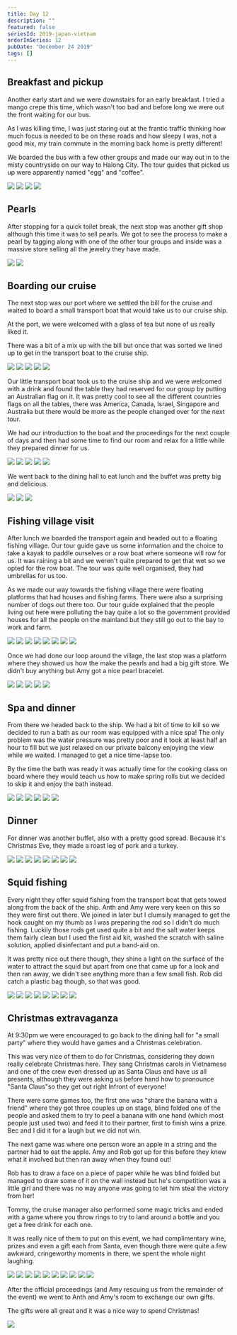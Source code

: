 ```yaml
---
title: Day 12
description: ""
featured: false
seriesId: 2019-japan-vietnam
orderInSeries: 12
pubDate: "December 24 2019"
tags: []
---
```



## Breakfast and pickup

Another early start and we were downstairs for an early breakfast. I tried a mango crepe this time, which wasn't too bad and before long we were out the front waiting for our bus.

As I was killing time, I was just staring out at the frantic traffic thinking how much focus is needed to be on these roads and how sleepy I was, not a good mix, my train commute in the morning back home is pretty different!

We boarded the bus with a few other groups and made our way out in to the misty countryside on our way to Halong City.
The tour guides that picked us up were apparently named "egg" and "coffee".

<Grid columns={2}>
  <Img
    src="/src/content/travel/2019-taiwan-vietnam/assets/ebc523b317754a36a44d39ac25686007.jpg"
    aspectRatio={1}
  />
  <Img
    src="/src/content/travel/2019-taiwan-vietnam/assets/786c9f836aae477aac6174e9f0dc7301.jpg"
    aspectRatio={1}
  />
  <Img
    src="/src/content/travel/2019-taiwan-vietnam/assets/fd6f8f25e99b4919ae14bad666ceb199.jpg"
    aspectRatio={1}
  />
  <Img
    src="/src/content/travel/2019-taiwan-vietnam/assets/55fc20ec77b141b589633b4179534a49.jpg"
    aspectRatio={1}
  />
</Grid>

## Pearls

After stopping for a quick toilet break, the next stop was another gift shop although this time it was to sell pearls. We got to see the process to make a pearl by tagging along with one of the other tour groups and inside was a massive store selling all the jewelry they have made.

<Grid columns={2}>
  <Img
    src="/src/content/travel/2019-taiwan-vietnam/assets/6fc807b6b5e447dba5eae25fa5dca4d2.jpg"
    aspectRatio={1}
  />
  <Img
    src="/src/content/travel/2019-taiwan-vietnam/assets/4c295e3e1e844905a853857bc8a28f49.jpg"
    aspectRatio={1}
  />
</Grid>

## Boarding our cruise

The next stop was our port where we settled the bill for the cruise and waited to board a small transport boat that would take us to our cruise ship.

At the port, we were welcomed with a glass of tea but none of us really liked it.

There was a bit of a mix up with the bill but once that was sorted we lined up to get in the transport boat to the cruise ship.

<Grid columns={6}>
  <Img
    src="/src/content/travel/2019-taiwan-vietnam/assets/db2c3d9d7daa4492ba6b5cef34ac7a38.jpg"
    aspectRatio={1}
    colSpan={2}
  />
  <Img
    src="/src/content/travel/2019-taiwan-vietnam/assets/652121eaa9b344c7859c7deb0aa5835a.jpg"
    aspectRatio={1}
    colSpan={2}
  />
  <Img
    src="/src/content/travel/2019-taiwan-vietnam/assets/e549d935660246ecb882964132c86a4a.jpg"
    aspectRatio={1}
    colSpan={2}
  />
  <Img
    src="/src/content/travel/2019-taiwan-vietnam/assets/0b11ed587dc74137ae50156cda3cb538.jpg"
    aspectRatio={1}
    colSpan={3}
  />
  <Img
    src="/src/content/travel/2019-taiwan-vietnam/assets/215ef7ca91a94dc7b96198a4f49af4e8.jpg"
    aspectRatio={1}
    colSpan={3}
  />
</Grid>

Our little transport boat took us to the cruise ship and we were welcomed with a drink and found the table they had reserved for our group by putting an Australian flag on it. It was pretty cool to see all the different countries flags on all the tables, there was America, Canada, Israel, Singapore and Australia but there would be more as the people changed over for the next tour.

We had our introduction to the boat and the proceedings for the next couple of days and then had some time to find our room and relax for a little while they prepared dinner for us.

<Grid columns={6}>
  <Img
    src="/src/content/travel/2019-taiwan-vietnam/assets/dbcac491774a4ea3befdb6afd9daa370.jpg"
    aspectRatio={1}
    colSpan={2}
  />
  <Img
    src="/src/content/travel/2019-taiwan-vietnam/assets/c6538901cd25420c9f69bc9891365d40.jpg"
    aspectRatio={1}
    colSpan={2}
  />
  <Img
    src="/src/content/travel/2019-taiwan-vietnam/assets/e5b220347f724da284f63f2587475680.jpg"
    aspectRatio={1}
    colSpan={2}
  />
  <Img
    src="/src/content/travel/2019-taiwan-vietnam/assets/cd3649fdf0404c23b9ae522b4e1b668b.jpg"
    aspectRatio={1}
    colSpan={3}
  />
  <Img
    src="/src/content/travel/2019-taiwan-vietnam/assets/a670c723f3e7468ab6b7d9c0087a6c5c.jpg"
    aspectRatio={1}
    colSpan={3}
  />
</Grid>

We went back to the dining hall to eat lunch and the buffet was pretty big and delicious.

<Grid columns={3}>
  <Img
    src="/src/content/travel/2019-taiwan-vietnam/assets/00096595dc8c44ceab7bee594db8e2ea.jpg"
    aspectRatio={1}
    colSpan={2}
    rowSpan={2}
  />
  <Img
    src="/src/content/travel/2019-taiwan-vietnam/assets/c00556daacd04d178ffed752ab7ccebd.jpg"
    aspectRatio={1}
  />
  <Img
    src="/src/content/travel/2019-taiwan-vietnam/assets/6a231639e79f498895ea8d8bed2ac897.jpg"
    aspectRatio={1}
  />
</Grid>

## Fishing village visit

After lunch we boarded the transport again and headed out to a floating fishing village. Our tour guide gave us some information and the choice to take a kayak to paddle ourselves or a row boat where someone will row for us. It was raining a bit and we weren't quite prepared to get that wet so we opted for the row boat. The tour was quite well organised, they had umbrellas for us too.

As we made our way towards the fishing village there were floating platforms that had houses and fishing farms. There were also a surprising number of dogs out there too. Our tour guide explained that the people living out here were polluting the bay quite a lot so the government provided houses for all the people on the mainland but they still go out to the bay to work and farm.

<Grid columns={12}>
  <Img
    src="/src/content/travel/2019-taiwan-vietnam/assets/56d61222f8b1482882312171b22fc981.jpg"
    aspectRatio={1}
    colSpan={3}
  />
  <Img
    src="/src/content/travel/2019-taiwan-vietnam/assets/6a14420646674d9e816bb7fcac0e70eb.jpg"
    aspectRatio={1}
    colSpan={3}
  />
  <Img
    src="/src/content/travel/2019-taiwan-vietnam/assets/bb187e1bd6484a668ea2b6afd2faf505.jpg"
    aspectRatio={1}
    colSpan={6}
    rowSpan={2}
  />
  <Img
    src="/src/content/travel/2019-taiwan-vietnam/assets/4458a330d607449ea547df45c0af46b2.jpg"
    aspectRatio={1}
    colSpan={3}
  />
  <Img
    src="/src/content/travel/2019-taiwan-vietnam/assets/d0554caae3f44a8784cdf1339e17099e.jpg"
    aspectRatio={1}
    colSpan={3}
  />
  <Img
    src="/src/content/travel/2019-taiwan-vietnam/assets/cd4127f70cf34ded9068053ea8ba248a.jpg"
    aspectRatio={1}
    colSpan={4}
  />
  <Img
    src="/src/content/travel/2019-taiwan-vietnam/assets/29c576ec9ea3447ba68e26a52bf95484.jpg"
    aspectRatio={1}
    colSpan={4}
  />
  <Img
    src="/src/content/travel/2019-taiwan-vietnam/assets/4e7ccfd50f16453cae9f6edb26f9707a.jpg"
    aspectRatio={1}
    colSpan={4}
  />
</Grid>

Once we had done our loop around the village, the last stop was a platform where they showed us how the make the pearls and had a big gift store. We didn't buy anything but Amy got a nice pearl bracelet.

<Grid columns={6}>
  <Img
    src="/src/content/travel/2019-taiwan-vietnam/assets/987e2f6fbc684e278ddb78e1ece3ee1f.jpg"
    aspectRatio={1}
    colSpan={2}
  />
  <Img
    src="/src/content/travel/2019-taiwan-vietnam/assets/dc74f372dad847c788da9a1508f422e4.jpg"
    aspectRatio={1}
    colSpan={2}
  />
  <Img
    src="/src/content/travel/2019-taiwan-vietnam/assets/4afdaeb5daf64a3d94fac5b65845120f.jpg"
    aspectRatio={1}
    colSpan={2}
  />
  <Img
    src="/src/content/travel/2019-taiwan-vietnam/assets/9f9e8b7503d7471ab5cd9ad9d328fcbd.jpg"
    aspectRatio={1}
    colSpan={3}
  />
  <Img
    src="/src/content/travel/2019-taiwan-vietnam/assets/82c47a4a2df641dcb00743bec6a71ded.jpg"
    aspectRatio={1}
    colSpan={3}
  />
</Grid>

## Spa and dinner

From there we headed back to the ship. We had a bit of time to kill so we decided to run a bath as our room was equipped with a nice spa! The only problem was the water pressure was pretty poor and it took at least half an hour to fill but we just relaxed on our private balcony enjoying the view while we waited. I managed to get a nice time-lapse too.

By the time the bath was ready it was actually time for the cooking class on board where they would teach us how to make spring rolls but we decided to skip it and enjoy the bath instead.

<Grid columns={3}>
  <Img
    src="/src/content/travel/2019-taiwan-vietnam/assets/4a5eed1c1ed643e8908636e0563c633c.jpg"
    aspectRatio={1}
    colSpan={2}
    rowSpan={2}
  />
  <Img
    src="/src/content/travel/2019-taiwan-vietnam/assets/374a85c15df24679b1c14e4cd28f325d.jpg"
    aspectRatio={1}
  />
  <Img
    src="/src/content/travel/2019-taiwan-vietnam/assets/b53609a7017646f9b7f28cb00d99ebce.jpg"
    aspectRatio={1}
  />
  <Img
    src="/src/content/travel/2019-taiwan-vietnam/assets/9f6afdb9da0e47a681527268f86f223d.jpg"
    aspectRatio={1}
  />
  <Img
    src="/src/content/travel/2019-taiwan-vietnam/assets/b290063c2f5e4384b28ea1a900128d12.jpg"
    aspectRatio={1}
  />
  <Img
    src="/src/content/travel/2019-taiwan-vietnam/assets/3af26d2d518c42759828580c6a952932.jpg"
    aspectRatio={1}
  />
</Grid>

## Dinner

For dinner was another buffet, also with a pretty good spread. Because it's Christmas Eve, they made a roast leg of pork and a turkey.

<Grid columns={12}>
  <Img
    src="/src/content/travel/2019-taiwan-vietnam/assets/1c020f0bc77544dfb09be1296d6601f6.jpg"
    aspectRatio={1}
    colSpan={3}
  />
  <Img
    src="/src/content/travel/2019-taiwan-vietnam/assets/bd83b859b7b242c6902c9b5fe20cfc9a.jpg"
    aspectRatio={1}
    colSpan={3}
  />
  <Img
    src="/src/content/travel/2019-taiwan-vietnam/assets/382ec9aaffe54b9d843a8bf9fabb0e9c.jpg"
    aspectRatio={1}
    colSpan={6}
    rowSpan={2}
  />
  <Img
    src="/src/content/travel/2019-taiwan-vietnam/assets/fbc4a344df374dff95e8653bc1774c12.jpg"
    aspectRatio={1}
    colSpan={3}
  />
  <Img
    src="/src/content/travel/2019-taiwan-vietnam/assets/01c77a2d7ec74859aea501ac22250426.jpg"
    aspectRatio={1}
    colSpan={3}
  />
  <Img
    src="/src/content/travel/2019-taiwan-vietnam/assets/6fc8a8326e89486e8843af3a2c522524.jpg"
    aspectRatio={1}
    colSpan={4}
  />
  <Img
    src="/src/content/travel/2019-taiwan-vietnam/assets/89e45f2644154f4a8428aaefb43f731a.jpg"
    aspectRatio={1}
    colSpan={4}
  />
  <Img
    src="/src/content/travel/2019-taiwan-vietnam/assets/0a9b3f25f63f435d921cc19673bc8b88.jpg"
    aspectRatio={1}
    colSpan={4}
  />
</Grid>

## Squid fishing

Every night they offer squid fishing from the transport boat that gets towed along from the back of the ship. Anth and Amy were very keen on this so they were first out there. We joined in later but I clumsily managed to get the hook caught on my thumb as I was preparing the rod so I didn't do much fishing. Luckily those rods get used quite a bit and the salt water keeps them fairly clean but I used the first aid kit, washed the scratch with saline solution, applied disinfectant and put a band-aid on.

It was pretty nice out there though, they shine a light on the surface of the water to attract the squid but apart from one that came up for a look and then ran away, we didn't see anything more than a few small fish.
Rob did catch a plastic bag though, so that was good.

<Grid columns={12}>
  <Img
    src="/src/content/travel/2019-taiwan-vietnam/assets/e7ec37e0fb7c459cbf7a57bb3d2723e6.jpg"
    aspectRatio={1}
    colSpan={3}
  />
  <Img
    src="/src/content/travel/2019-taiwan-vietnam/assets/9bc655a1b0de4f1387fe9f1751d400da.jpg"
    aspectRatio={1}
    colSpan={3}
  />
  <Img
    src="/src/content/travel/2019-taiwan-vietnam/assets/cbcb4a7a1fad431290740d79af06880b.jpg"
    aspectRatio={1}
    colSpan={6}
    rowSpan={2}
  />
  <Img
    src="/src/content/travel/2019-taiwan-vietnam/assets/c4aba111b13d431d83a7ac52dfc54d07.jpg"
    aspectRatio={1}
    colSpan={3}
  />
  <Img
    src="/src/content/travel/2019-taiwan-vietnam/assets/bb7688ccdff8471cbf6811b7a2466b07.jpg"
    aspectRatio={1}
    colSpan={3}
  />
  <Img
    src="/src/content/travel/2019-taiwan-vietnam/assets/d5152b0497444e5b8582fda013c544e8.jpg"
    aspectRatio={1}
    colSpan={4}
  />
  <Img
    src="/src/content/travel/2019-taiwan-vietnam/assets/f426bc29de7e4199901c3dabae99bd32.jpg"
    aspectRatio={1}
    colSpan={4}
  />
  <Img
    src="/src/content/travel/2019-taiwan-vietnam/assets/b1e4cd7d440e44c792c7df8984b7f736.jpg"
    aspectRatio={1}
    colSpan={4}
  />
</Grid>

## Christmas extravaganza

At 9:30pm we were encouraged to go back to the dining hall for "a small party" where they would have games and a Christmas celebration.

This was very nice of them to do for Christmas, considering they down really celebrate Christmas here. They sang Christmas carols in Vietnamese and one of the crew even dressed up as Santa Claus and have us all presents, although they were asking us before hand how to pronounce "Santa Claus"so they get out right Infront of everyone!

There were some games too, the first one was "share the banana with a friend" where they got three couples up on stage, blind folded one of the people and asked them to try to peel a banana with one hand (which most people just used two) and feed it to their partner, first to finish wins a prize. Bec and I did it for a laugh but we did not win.

The next game was where one person wore an apple in a string and the partner had to eat the apple. Amy and Rob got up for this before they knew what it involved but then ran away when they found out!

Rob has to draw a face on a piece of paper while he was blind folded but managed to draw some of it on the wall instead but he's competition was a little girl and there was no way anyone was going to let him steal the victory from her!

Tommy, the cruise manager also performed some magic tricks and ended with a game where you throw rings to try to land around a bottle and you get a free drink for each one.

It was really nice of them to put on this event, we had complimentary wine, prizes and even a gift each from Santa, even though there were quite a few awkward, cringeworthy moments in there, we spent the whole night laughing.

<Grid columns={4}>
  <Img
    src="/src/content/travel/2019-taiwan-vietnam/assets/12a2f75f66e743d9a9268bdf3b384420.jpg"
    aspectRatio={1}
    colSpan={2}
    rowSpan={2}
  />
  <Img
    src="/src/content/travel/2019-taiwan-vietnam/assets/ce831c6a1db34f47a25f50c6cb1e1b14.jpg"
    aspectRatio={1}
  />
  <Img
    src="/src/content/travel/2019-taiwan-vietnam/assets/bc95b7408c5344afbcd9e986760d16f1.jpg"
    aspectRatio={1}
  />
  <Img
    src="/src/content/travel/2019-taiwan-vietnam/assets/66a943910dc64507abd5f2fb5facaa95.jpg"
    aspectRatio={1}
  />
  <Img
    src="/src/content/travel/2019-taiwan-vietnam/assets/94962972e91e4991b09b48906d369ed4.jpg"
    aspectRatio={1}
  />
  <Img
    src="/src/content/travel/2019-taiwan-vietnam/assets/23ce12747d9b4411bfb5c6d39e80be72.jpg"
    aspectRatio={1}
  />
  <Img
    src="/src/content/travel/2019-taiwan-vietnam/assets/8ee4f5bf76fe4886a3af8befed7352a7.jpg"
    aspectRatio={1}
    colSpan={2}
    rowSpan={2}
  />
  <Img
    src="/src/content/travel/2019-taiwan-vietnam/assets/70870ba5858a463e9abc86c3ab9f3c37.jpg"
    aspectRatio={1}
  />
  <Img
    src="/src/content/travel/2019-taiwan-vietnam/assets/f86b9634f6e3481cbd91e09efc43af1e.jpg"
    aspectRatio={1}
  />
  <Img
    src="/src/content/travel/2019-taiwan-vietnam/assets/f2a90491181c452391420d9620c214a4.jpg"
    aspectRatio={1}
  />
</Grid>

After the official proceedings (and Amy rescuing us from the remainder of the event) we went to Anth and Amy's room to exchange our own gifts.

The gifts were all great and it was a nice way to spend Christmas!

<Grid>
  <Img src="/src/content/travel/2019-taiwan-vietnam/assets/acbdaa76d4204097af63ebe606a9b65d.jpg" />
</Grid>
